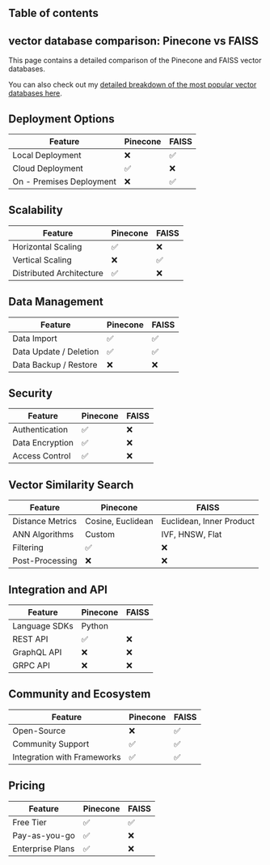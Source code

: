 ## Table of contents

## vector database comparison: Pinecone vs FAISS

This page contains a detailed comparison of the Pinecone and FAISS vector databases.

You can also check out my [detailed breakdown of the most popular vector databases here](/blog/vector-databases-compared). 

## Deployment Options
  | Feature | Pinecone | FAISS |
| ---------| -------------| -------------|
| Local Deployment | ❌ | ✅ |
| Cloud Deployment | ✅ | ❌ |
| On - Premises Deployment | ❌ | ✅ |

## Scalability
  | Feature | Pinecone | FAISS |
| ---------| -------------| -------------|
| Horizontal Scaling | ✅ | ❌ |
| Vertical Scaling | ❌ | ✅ |
| Distributed Architecture | ✅ | ❌ |

## Data Management
  | Feature | Pinecone | FAISS |
| ---------| -------------| -------------|
| Data Import | ✅ | ✅ |
| Data Update / Deletion | ✅ | ✅ |
| Data Backup / Restore | ❌ | ❌ |

## Security
  | Feature | Pinecone | FAISS |
| ---------| -------------| -------------|
| Authentication | ✅ | ❌ |
| Data Encryption | ✅ | ❌ |
| Access Control | ✅ | ❌ |

## Vector Similarity Search
| Feature | Pinecone | FAISS |
|---------|-------------|-------------|
| Distance Metrics | Cosine, Euclidean | Euclidean, Inner Product |
| ANN Algorithms | Custom | IVF, HNSW, Flat |
| Filtering | ✅ | ❌ |
| Post-Processing | ❌ | ❌ |

## Integration and API
| Feature | Pinecone | FAISS |
|---------|-------------|-------------|
| Language SDKs | Python |  |
| REST API | ✅ | ❌ |
| GraphQL API | ❌ | ❌ |
| GRPC API | ❌ | ❌ |

## Community and Ecosystem
| Feature | Pinecone | FAISS |
|---------|-------------|-------------|
| Open-Source | ❌ | ✅ |
| Community Support | ✅ | ✅ |
| Integration with Frameworks | ✅ | ✅ |

## Pricing
| Feature | Pinecone | FAISS |
|---------|-------------|-------------|
| Free Tier | ✅ | ✅ |
| Pay-as-you-go | ✅ | ❌ |
| Enterprise Plans | ✅ | ❌ |
  


